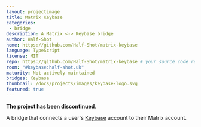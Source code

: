 ```yaml
---
layout: projectimage
title: Matrix Keybase
categories:
 - bridge
description: A Matrix <-> Keybase bridge
author: Half-Shot
home: https://github.com/Half-Shot/matrix-keybase
language: TypeScript
license: MIT
repo: https://github.com/Half-Shot/matrix-keybase # your source code repository
room: "#keybase:half-shot.uk"
maturity: Not actively maintained
bridges: Keybase
thumbnail: /docs/projects/images/keybase-logo.svg
featured: true
---
```


**The project has been discontinued**.

A bridge that connects a user's <a href="https://keybase.io">Keybase</a> account to their Matrix account.

